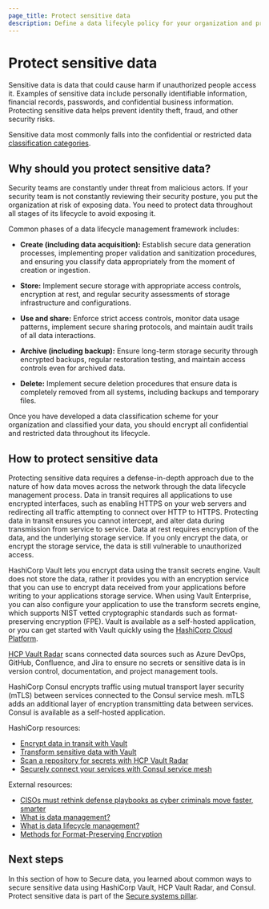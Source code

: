 ```yaml
---
page_title: Protect sensitive data
description: Define a data lifecyle policy for your organization and protect sensitive data.
---
```


# Protect sensitive data 

Sensitive data is data that could cause harm if unauthorized people access it. Examples of sensitive data include personally identifiable information, financial records, passwords, and confidential business information. Protecting sensitive data helps prevent identity theft, fraud, and other security risks.

Sensitive data most commonly falls into the confidential or restricted data [classification categories](/well-architected-framework/secure-systems/data/classify-data).

## Why should you protect sensitive data?

Security teams are constantly under threat from malicious actors.  If your security team is not constantly reviewing their security posture, you put the organization at risk of exposing data. You need to protect data throughout all stages of its lifecycle to avoid exposing it.

Common phases of a data lifecycle management framework includes:

- **Create (including data acquisition):** Establish secure data generation processes, implementing proper validation and sanitization procedures, and ensuring you classify data appropriately from the moment of creation or ingestion.

- **Store:** Implement secure storage with appropriate access controls, encryption at rest, and regular security assessments of storage infrastructure and configurations.

- **Use and share:** Enforce strict access controls, monitor data usage patterns, implement secure sharing protocols, and maintain audit trails of all data interactions.

- **Archive (including backup):** Ensure long-term storage security through encrypted backups, regular restoration testing, and maintain access controls even for archived data.

- **Delete:** Implement secure deletion procedures that ensure data is completely removed from all systems, including backups and temporary files.

Once you have developed a data classification scheme for your organization and classified your data, you should encrypt all confidential and restricted data throughout its lifecycle.

## How to protect sensitive data

Protecting sensitive data requires a defense-in-depth approach due to the nature of how data moves across the network through the data lifecycle management process. Data in transit requires all applications to use encrypted interfaces, such as enabling HTTPS on your web servers and redirecting all traffic attempting to connect over HTTP to HTTPS. Protecting data in transit ensures you cannot intercept, and alter data during transmission from service to service. Data at rest requires encryption of the data, and the underlying storage service. If you only encrypt the data, or encrypt the storage service, the data is still vulnerable to unauthorized access. 

HashiCorp Vault lets you encrypt data using the transit secrets engine. Vault does not store the data, rather it provides you with an encryption service that you can use to encrypt data received from your applications before writing to your applications storage service. When using Vault Enterprise, you can also configure your application to use the transform secrets engine, which supports NIST vetted cryptographic standards such as format-preserving encryption (FPE). Vault is available as a self-hosted application, or you can get started with Vault quickly using the [HashiCorp Cloud Platform](https://portal.cloud.hashicorp.com/sign-in).

[HCP Vault Radar](https://portal.cloud.hashicorp.com/sign-in) scans connected data sources such as Azure DevOps, GitHub, Confluence, and Jira to ensure no secrets or sensitive data is in version control, documentation, and project management tools.

HashiCorp Consul encrypts traffic using mutual transport layer security (mTLS) between services connected to the Consul service mesh. mTLS adds an additional layer of encryption transmitting data between services. Consul is available as a self-hosted application.

HashiCorp resources:

- [Encrypt data in transit with Vault](/vault/tutorials/encryption-as-a-service/eaas-transit)
- [Transform sensitive data with Vault](/vault/tutorials/encryption-as-a-service/transform)
- [Scan a repository for secrets with HCP Vault Radar](/hcp/tutorials/get-started-hcp-vault-radar/vault-radar-secret-scanning)
- [Securely connect your services with Consul service mesh](/consul/tutorials/get-started-kubernetes/kubernetes-gs-service-mesh?variants=consul-deploy%3Aself-managed)

External resources:

- [CISOs must rethink defense playbooks as cyber criminals move faster, smarter](https://www.csoonline.com/article/4009236/cisos-must-rethink-defense-playbooks-as-cybercriminals-move-faster-smarter.html)
- [What is data management?](https://www.ibm.com/think/topics/data-management)
- [What is data lifecycle management?](https://www.ibm.com/think/topics/data-lifecycle-management)
- [Methods for Format-Preserving Encryption](https://csrc.nist.gov/pubs/sp/800/38/g/r1/2pd)

## Next steps

In this section of how to Secure data, you learned about common ways to secure sensitive data using HashiCorp Vault, HCP Vault Radar, and Consul. Protect sensitive data is part of the [Secure systems pillar](/well-architected-framework/secure-systems).
